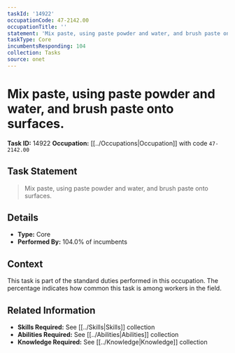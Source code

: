```yaml
---
taskId: '14922'
occupationCode: 47-2142.00
occupationTitle: ''
statement: 'Mix paste, using paste powder and water, and brush paste onto surfaces.'
taskType: Core
incumbentsResponding: 104
collection: Tasks
source: onet
---
```

# Mix paste, using paste powder and water, and brush paste onto surfaces.

**Task ID:** 14922
**Occupation:** [[../Occupations|Occupation]] with code `47-2142.00`

## Task Statement

> Mix paste, using paste powder and water, and brush paste onto surfaces.

## Details

- **Type:** Core
- **Performed By:** 104.0% of incumbents

## Context

This task is part of the standard duties performed in this occupation. The percentage indicates how common this task is among workers in the field.

## Related Information

- **Skills Required:** See [[../Skills|Skills]] collection
- **Abilities Required:** See [[../Abilities|Abilities]] collection
- **Knowledge Required:** See [[../Knowledge|Knowledge]] collection
